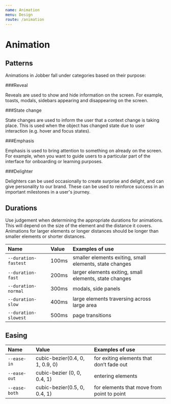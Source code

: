 ```yaml
---
name: Animation
menu: Design
route: /animation
---
```


# Animation
## Patterns

Animations in Jobber fall under categories based on their purpose:

###Reveal

Reveals are used to show and hide information on the screen. For example, toasts, modals, sidebars appearing and disappearing on the screen.

###State change

State changes are used to inform the user that a context change is taking place. This is used when the object has changed state due to user interaction (e.g. hover and focus states).

###Emphasis

Emphasis is used to bring attention to something on already on the screen. For example, when you want to guide users to a particular part of the interface for onboarding or learning purposes.

###Delighter

Delighters can be used occasionally to create surprise and delight, and can give personality to our brand. These can be used to reinforce success in an important milestones in a user's journey.

## Durations

Use judgement when determining the appropriate durations for animations. This will depend on the size of the element and the distance it covers. Animations for larger elements or longer distances should be longer than smaller elements or shorter distances.


| Name        | Value                  | Examples of use              |
| :--------------- | :--------------------- | :--------------------- |
| `--duration-fastest` | 100ms    | smaller elements exiting, small elements, state changes
| `--duration-fast`   | 200ms    | larger elements exiting, small elements, state changes
| `--duration-normal`            | 300ms   | modals, side panels
| `--duration-slow`          | 400ms | large elements traversing across large area
| `--duration-slowest`          | 500ms | page transitions

## Easing
| Name        | Value                  | Examples of use              |
| :--------------- | :--------------------- | :--------------------- |
| `--ease-in` | cubic-bezier(0.4, 0, 1, 0.9, 0)    | for exiting elements that don’t fade out
| `--ease-out`   | cubic-bezier (0, 0, 0.4, 1)    | entering elements
| `--ease-both`            | cubic-bezier(0.5, 0, 0.4, 1)   | for elements that move from point to point

